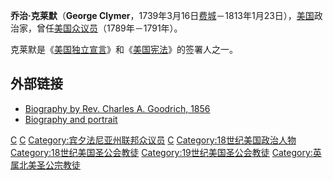 {{noteTA
|1=zh:佐治;zh-hans:乔治;zh-hk:佐治;zh-sg:乔治;zh-tw:喬治;zh-cn:乔治
}}
'''乔治·克莱默'''（'''George Clymer'''，1739年3月16日[[费城|费城]]－1813年1月23日），[[美国|美国]]政治家，曾任[[美国众议员|美国众议员]]（1789年－1791年）。

克莱默是《[[美国独立宣言|美国独立宣言]]》和《[[美国宪法|美国宪法]]》的签署人之一。

==外部链接==
* [http://www.colonialhall.com/clymer/clymer.php Biography by Rev. Charles A. Goodrich, 1856] {{Wayback|url=http://www.colonialhall.com/clymer/clymer.php |date=20210301102057 }}
*[https://web.archive.org/web/20080516094417/http://www.archives.upenn.edu/histy/features/1700s/people/clymer_geo.html Biography and portrait]

{{Authority control}}
{{US-bio-stub}}
{{美国独立宣言签署人}}
{{美国宪法签署人}}

[[Category:1739年出生|C]]
[[Category:1813年逝世|C]]
[[Category:宾夕法尼亚州联邦众议员|Category:宾夕法尼亚州联邦众议员]]
[[Category:賓夕法尼亞大學校友|C]]
[[Category:18世纪美国政治人物|Category:18世纪美国政治人物]]
[[Category:18世纪美国圣公会教徒|Category:18世纪美国圣公会教徒]]
[[Category:19世纪美国圣公会教徒|Category:19世纪美国圣公会教徒]]
[[Category:英属北美圣公宗教徒|Category:英属北美圣公宗教徒]]